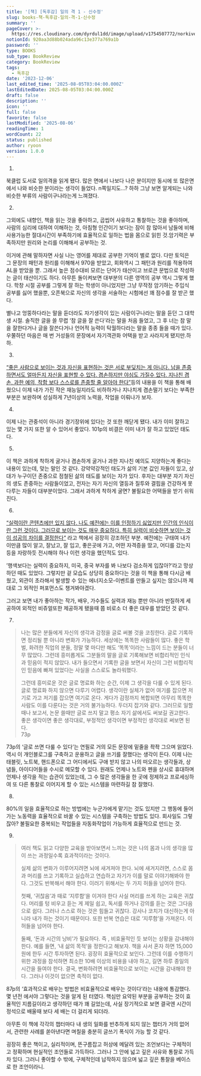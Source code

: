 ```yaml
---
title: '[책] [독후감] 일의 격 1 - 신수정'
slug: books-책-독후감-일의-격-1-신수정
summary: ''
pageCover: >-
  https://res.cloudinary.com/dyrdul1dd/image/upload/v1754507772/norkive-notion-images/1754507771445-IMG_9224.jpg
notionId: 920aa3d88b024ada96c13e377a769a1b
password: ''
type: BOOKS
sub_type: BookReview
category: BookReview
tags:
  - 독후감
date: '2023-12-06'
last_edited_time: '2025-08-05T03:04:00.000Z'
lastEditedDate: 2025-08-05T03:04:00.000Z
draft: false
description: ''
icon: ''
full: false
favorite: false
lastModified: '2025-08-06'
readingTime: 1
wordCount: 22
status: published
author: ryoon
version: 1.0.0
---
```


1.
북클럽 도서로 일의격을 읽게 됐다. 많은 면에서 나보다 나은 분이지만 동시에 또 많은면에서 나와 비슷한 분이라는 생각이 들었다. n쪽일지도…? 하하 그냥 보면 알게되는 나와 비슷한 부류의 사람이구나라는게 느껴졌다.


2.
그외에도 내향인, 책을 읽는 것을 좋아하고, 곱씹어 사유하고 통찰하는 것을 좋아하며, 사람의 심리에 대하여 이해하는 것, 아침형 인간이기 보다는 잠이 참 많아서 남들에 비해 사용가능한 절대시간이 부족하기에 효율적으로 일하는 법을 몸으로 읽힌 것.암기력은 부족하지만 원리와 논리를 이해해서 공부하는 것. 


이거에 관해 말하자면 사실 나는 영어를 제대로 공부한 기억이 별로 없다. 다만 토익은 그 문장의 패턴과 원리를 이해해서 970을 받았고, 회화역시 그 패턴과 원리를 적용하여 AL을 받았을 뿐. 그래서 높은 점수대비 모르는 단어가 태산이고 브로큰 문법으로 작성하는 글이 태산이기도 하다. 아무튼 돌이켜보면 대부분의 다른 영역의 공부 역시 그렇게 했다. 학창 시절 공부를 그렇게 잘 하는 학생이 아니었지만 그냥 무작정 암기하는 주입식 공부를 싫어 했을뿐, 오픈북으로 자신의 생각을 서술하는 시험에선 꽤 점수를 잘 받곤 했다.


 별나고 엉뚱하다라는 말을 듣더라도 자기생각이 있는 사람이구나라는 말을 듣던 그 대학생 시절. 솔직한 글을 쓸 무렵 ‘참 글을 잘 쓴다’라는 말을 처음 들었고, 그 후 너는 참 말을 잘한다거나 글을 잘쓴다거나 언어적 능력이 탁월하다라는 말을 종종 들을 때가 있다. 우쭐하던 마음은 매 번 거성들의 문장에서 자기객관화 어택을 받고 사라지게 됐지만.하하.



3.


<u>“좋은 사람으로 보이는 것과 자신을 표현하는 것은 서로 부딪치는 게 아니다. 남을 존중하면서도 얼마든지 자신을 표현할 수 있다. 겸손하지만 야심도 가질수 있다. 지나친 겸손, 과한 예의, 착함 보다 스스로를 존중할 줄 알아야 한다”</u>등의 내용을 이 책을 통해 배웠으니 이제 내가 가진 작은 재능일지라도 비하하거나 지나치게 겸손떨기 보다는 부족한 부분은 보완하며 성실하게 7년이상의 노력을, 작업을 이뤄나가 보자.



4.


이제 나는 관중석이 아니라 경기장위에 있다는 것 또한 깨닫게 됐다. 내가 이미 잘하고 있는 몇 가지 또한 알 수 있어서 좋았다. 101p의 비결은 이미 내가 잘 하고 있었던 태도다. 


5.
이 책은 과하게 착하게 굴거나 겸손하게 굴거나 과한 지나친 예의도 지양하는게 좋다는 내용이 있는데, 맞는 말인 것 같다. 강약약강적인 태도가 삶의 기본 값인 자들이 있고, 상대가 누구이던 존중으로 점철된 삶의 태도를 보이는 자가 있다. 후자는 대부분 자기 자신의 생도 존중하는 사람들이었고, 전자는 자기 자신의 열등과 질투와 결핍을 건강하게 못다루는 자들이 대부분이었다. 그래서 과하게 착하게 굴면? 불필요한 어택들을 받기 쉬워진다.


6.


<u>“실력이란 콘텐츠에만 있지 않다. 나도 예전에는 이를 인정하기 싫었지만 인간의 인식이란 그런 것이다. 그러므로 보이는 것도 매우 중요하다. 특히 실력이 비슷하면 보이는 것이 성공의 차이를 결정한다“</u> 라고 책에서 굉장히 강조하던 부분. 예전에는 구태여 내가 이만큼 많이 알고, 잘났고, 잘 입고, 좋은곳에 가고, 어떤 자격증을 땄고, 어디를 갔는지 등을 자랑하듯 전시해야 하나 이런 생각을 했던적도 있다.

’행색보다는 실력이 중요하지, 미국, 중국 부자를 봐 나보다 검소하게 입잖아?’라고 망상하던 때도 있었다. 그렇지만 겉 모습도 상당히 중요하다는 것을 이 책을 통해 다시금 배웠고, 외관이 초라해서 발생할 수 있는 에너지소모-이벤트를 만들고 싶지는 않으니까 제대로 그 외적인 퍼포먼스도 챙겨봐야겠다.


그러고 보면 내가 좋아하는 작가, 배우, 가수들도 실력과 재능 뿐만 아니라 반질하게 세공하여 외적인 비쥬얼또한 제공하게 됐을때 쯤 비로소 더 좋은 대우를 받았던 것 같다.


7.

> 나는 많은 분들에게 자신의 생각과 감정을 글로 써볼 것을 코칭한다. 글로 기록하면 정리될 뿐 아니라 변화가 가능하다. 세상에는 똑똑한 사람들이 많다. 좋은 학벌, 화려한 직업의 분들, 정말 몇 마디만 해도 ‘똑똑’이라는 느낌이 드는 분들이 너무 많았다. 그런데 흥미롭게도 그분들의 말을 글로 기록해보면 비합리적인 인식과 믿음이 적지 않았다. 내가 들으면서 기록한 글을 보면서 자신이 그런 비합리적인 믿음에 빠져 있었다는 사실을 스스로도 놀라워했다.  
>   
> 그런데 흥미로운 것은 글로 명료화 하는 순간, 이제 그 생각을 다룰 수 있게 된다. 글로 명료화 하지 않으면 다루기 어렵다. 생각이란 실체가 없어 여기를 잡으면 저기로 가고 저기를 잡으면 여기로 온다. 게다가 감정까지 복합되면 아무리 똑똑한 사람도 이를 다룬다는 것은 거의 불가능하다. 두더지 잡기와 같다. 그러므로 일할 때나 보고서, 논문 쓸때만 글로 쓰지 말고 평소 자기 삶에서도 써보길 권고한다. 좋은 생각이면 좋은 생각대로, 부정적인 생각이면 부정적인 생각대로 써보면 된다.  
> 73p


73p의 ‘글로 쓰면 다룰 수 있다’는 연필로 거의 모든 문장에 밑줄을 좍좍 그으며 읽었다. 역시 이 개인블로그를 구축하고 운용하고 글을 쓰기를 잘했다는 생각이 든다. 이제 나는 태블릿, 노트북, 핸드폰으로 그 어디에서도 구애 받지 않고 나의 떠오르는 생각들과, 상념들, 아이디어들을 수시로 메모할 수 있다. 원래도 언제나 노트와 펜을 상시로 휴대하며 언제나 생각을 적는 습관이 있었는데, 그 수 많은 생각들을 한 곳에 정제하고 프로세싱하여 또 다른 통찰로 이어지게 할 수 있는 시스템을 마련하길 참 잘했다. 


8.
80%의 일을 효율적으로 하는 방법에는 누군가에게 맡기는 것도 있지만 그 행동에 들어가는 노동력을 효율적으로 바꿀 수 있는 시스템을 구축하는 방법도 있다. 회사일도 그렇잖아? 불필요한 중복되는 작업들을 자동화작업이 가능하게 효율적으로 만드는 것.


9.

> 여러 책도 읽고 다양한 교육을 받아보면서 느끼는 것은 나의 몸과 나의 생각을 많이 쓰는 과정일수록 효과적이라는 것이다.  
>   
> 실제 삶의 변화가 이루어지려면 뇌에 새겨져야 한다. 뇌에 새겨지려면, 스스로 몸과 머리를 쓰고 기록하고 실습하고 연습하고 자기가 이를 말로 이야기해봐야 한다. 그것도 반복해서 해야 한다. 이러기 위해서는 두 가지 허들을 넘어야 한다.   
>   
> 첫째, ‘귀찮음’과 때로 ‘지루함’을 이겨야 한다 사실 머리를 쓰게 하는 교육은 귀찮다. 머리를 텅 비우고 듣는 게 제일 쉽고, 독서를 하거나 강의를 듣는 것은 그다음으로 쉽다. 그러나 스스로 하는 것은 힘들고 귀찮다. 강사나 코치가 대신하는게 아니라 내가 하는 것이기 때문이다. 또한 반복 연습은 대로 ‘지루함’을 가져온다. 이 허들을 넘어야 한다.  
>   
> 둘째, ‘돈과 시간의 낭비’가 필요하다. 즉 , 비효율적인 듯 보이는 상황을 감내해야 한다. 예를 들면, ‘내 삶의 목적’을 정한다고 해보자. 책을 사서 혼자 하면 15,000원에 한두 시간 투자하면 된다. 굉장히 효율적으로 보인다. 그런데 이를 수행하기 위한 과정을 참석하면 최소한 10배 이상의 비용을 내야 하고, 길면 하루 종일의 시간을 들여야 한다. 결국, 변화하려면 비효율적으로 보이는 시간을 감내해야 한다. 그러나 이것이 없으면 축적이 없다.  
> 


87p의 ‘효과적으로 배우는 방법은 비효율적으로 배우는 것이다’라는 내용에 통감했다. 몇 년전 에서야 그렇다는 것을 알게 된 터였다. 핵심만 요약된 부분을 공부하는 것이 효율적인 지름길이라고 생각하던 때가 꽤 길었는데, 사실 장기적으로 보면 결국엔 시간이 정석으로 배울때 보다 세 배는 더 걸리게 되더라.


아무튼 이 책에 각각의 챕터마다 내 생의 일화를 반추하게 되지 않는 챕터가 거의 없어서, 관련한 사례를 쏟아낸다면 며칠을 충분히 글쓰기 폭식이 가능 할 것 같다.


굉장히 좋은 책이고, 실리적이며, 뜬구름잡고 허상에 메달려 있는 조언보다는 구체적이고 정확하며 현실적인 조언들로 가득하다. 그러나 그 안에 넓고 깊은 사유와 통찰로 가득차 있다. 그러니 좋아할 수 밖에, 구체적인데 납작하지 않으며 넓고 깊은 통찰을 베이스로 한 조언이라니.

